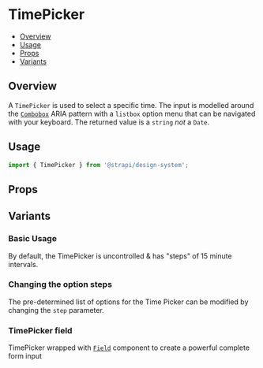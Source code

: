 

<Meta of={TimePickerStories} />

# TimePicker

- [Overview](#overview)
- [Usage](#usage)
- [Props](#props)
- [Variants](#variants)

## Overview

A `TimePicker` is used to select a specific time. The input is modelled around the
[`Combobox`](../?path=/docs/inputs-combobox--docs) ARIA pattern with a `listbox` option menu that can be navigated with
your keyboard. The returned value is a `string` _not_ a `Date`.

<ViewSource path="components/TimePicker" />

## Usage

```js
import { TimePicker } from '@strapi/design-system';
```

<Canvas of={TimePickerStories.Base} />

## Props

<ArgTypes of={TimePicker} />

## Variants

### Basic Usage

By default, the TimePicker is uncontrolled & has "steps" of 15 minute intervals.

<Canvas of={TimePickerStories.Base} />

### Changing the option steps

The pre-determined list of options for the Time Picker can be modified by changing the `step` parameter.

<Canvas of={TimePickerStories.Steps} />

### TimePicker field

TimePicker wrapped with [`Field`](../?path=/docs/components-field--docs) component to create a powerful complete form
input

<Canvas of={TimePickerStories.WithField} />
